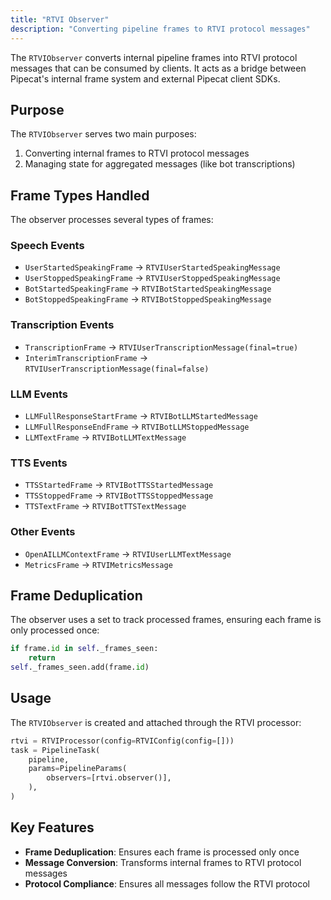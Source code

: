 ```yaml
---
title: "RTVI Observer"
description: "Converting pipeline frames to RTVI protocol messages"
---
```


The `RTVIObserver` converts internal pipeline frames into RTVI protocol messages that can be consumed by clients. It acts as a bridge between Pipecat's internal frame system and external Pipecat client SDKs.

## Purpose

The `RTVIObserver` serves two main purposes:

1. Converting internal frames to RTVI protocol messages
2. Managing state for aggregated messages (like bot transcriptions)

## Frame Types Handled

The observer processes several types of frames:

### Speech Events

- `UserStartedSpeakingFrame` → `RTVIUserStartedSpeakingMessage`
- `UserStoppedSpeakingFrame` → `RTVIUserStoppedSpeakingMessage`
- `BotStartedSpeakingFrame` → `RTVIBotStartedSpeakingMessage`
- `BotStoppedSpeakingFrame` → `RTVIBotStoppedSpeakingMessage`

### Transcription Events

- `TranscriptionFrame` → `RTVIUserTranscriptionMessage(final=true)`
- `InterimTranscriptionFrame` → `RTVIUserTranscriptionMessage(final=false)`

### LLM Events

- `LLMFullResponseStartFrame` → `RTVIBotLLMStartedMessage`
- `LLMFullResponseEndFrame` → `RTVIBotLLMStoppedMessage`
- `LLMTextFrame` → `RTVIBotLLMTextMessage`

### TTS Events

- `TTSStartedFrame` → `RTVIBotTTSStartedMessage`
- `TTSStoppedFrame` → `RTVIBotTTSStoppedMessage`
- `TTSTextFrame` → `RTVIBotTTSTextMessage`

### Other Events

- `OpenAILLMContextFrame` → `RTVIUserLLMTextMessage`
- `MetricsFrame` → `RTVIMetricsMessage`

## Frame Deduplication

The observer uses a set to track processed frames, ensuring each frame is only processed once:

```python
if frame.id in self._frames_seen:
    return
self._frames_seen.add(frame.id)
```

## Usage

The `RTVIObserver` is created and attached through the RTVI processor:

```python
rtvi = RTVIProcessor(config=RTVIConfig(config=[]))
task = PipelineTask(
    pipeline,
    params=PipelineParams(
        observers=[rtvi.observer()],
    ),
)
```

## Key Features

- **Frame Deduplication**: Ensures each frame is processed only once
- **Message Conversion**: Transforms internal frames to RTVI protocol messages
- **Protocol Compliance**: Ensures all messages follow the RTVI protocol
